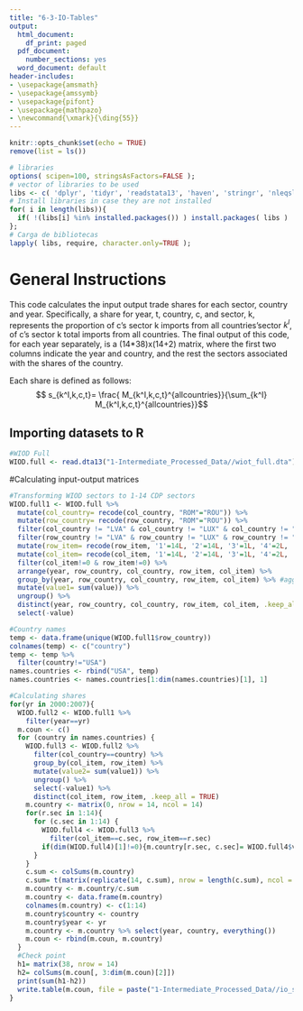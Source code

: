 ```yaml
---
title: "6-3-IO-Tables"
output:
  html_document:
    df_print: paged
  pdf_document:
    number_sections: yes
  word_document: default
header-includes:
- \usepackage{amsmath}
- \usepackage{amssymb}
- \usepackage{pifont}
- \usepackage{mathpazo}
- \newcommand{\xmark}{\ding{55}}
---
```



```r
knitr::opts_chunk$set(echo = TRUE)
remove(list = ls())
```

```r
# libraries
options( scipen=100, stringsAsFactors=FALSE );
# vector of libraries to be used
libs <- c( 'dplyr', 'tidyr', 'readstata13', 'haven', 'stringr', 'nleqslv', 'gdata', 'Statamarkdown', 'readxl', 'foreign');
# Install libraries in case they are not installed
for( i in length(libs)){ 
  if( !(libs[i] %in% installed.packages()) ) install.packages( libs ) 
};
# Carga de bibliotecas
lapply( libs, require, character.only=TRUE );
```

# General Instructions

This code calculates the input output trade shares for each sector, country and year. Specifically, a share for year, t, country, c, and sector, k, represents the proportion of c's sector k imports from all countries'sector $k^I$, of c's sector k total imports from all countries. The final output of this code, for each year separately, is a (14*38)x(14+2) matrix, where the first two columns indicate the year and country, and the rest the sectors associated with the shares of the country.    

Each share is defined as follows:
$$ s_{k^I,k,c,t}= \frac{ M_{k^I,k,c,t}^{allcountries}}{\sum_{k^I} M_{k^I,k,c,t}^{allcountries}}$$

## Importing datasets to R
```r
#WIOD Full
WIOD.full <- read.dta13("1-Intermediate_Processed_Data//wiot_full.dta")

```

#Calculating input-output matrices
```r
#Transforming WIOD sectors to 1-14 CDP sectors
WIOD.full1 <- WIOD.full %>%
  mutate(col_country= recode(col_country, "ROM"="ROU")) %>%
  mutate(row_country= recode(row_country, "ROM"="ROU")) %>%
  filter(col_country != "LVA" & col_country != "LUX" & col_country != "MLT") %>%
  filter(row_country != "LVA" & row_country != "LUX" & row_country != "MLT") %>%
  mutate(row_item= recode(row_item, '1'=14L, '2'=14L, '3'=1L, '4'=2L, '5'=2L, '6'=3L, '7'=3L, '8'=4L, '9'=5L, '10'=6L, '11'=7L, '12'=8L, '13'=9L, '14'=10L, '15'=11L, '16'=12L, '17'=0L, '18'=13L, '19'=13L, '20'=13L, '21'=13L, '22'=13L, '23'=13L, '24'=13L, '25'=13L, '26'=13L, '27'=13L, '28'=13L, '29'=13L, '30'=13L, '31'=0L, '32'=13L, '33'=13L, '34'=13L, '35'=0L, '36'=0L, '37'=0L, '38'=0L, '39'=0L, '40'=0L, '41'=0L, '42'=0L )) %>%
  mutate(col_item= recode(col_item, '1'=14L, '2'=14L, '3'=1L, '4'=2L, '5'=2L, '6'=3L, '7'=3L, '8'=4L, '9'=5L, '10'=6L, '11'=7L, '12'=8L, '13'=9L, '14'=10L, '15'=11L, '16'=12L, '17'=0L, '18'=13L, '19'=13L, '20'=13L, '21'=13L, '22'=13L, '23'=13L, '24'=13L, '25'=13L, '26'=13L, '27'=13L, '28'=13L, '29'=13L, '30'=13L, '31'=0L, '32'=13L, '33'=13L, '34'=13L, '35'=0L, '36'=0L, '37'=0L, '38'=0L, '39'=0L, '40'=0L, '41'=0L, '42'=0L )) %>%
  filter(col_item!=0 & row_item!=0) %>%
  arrange(year, row_country, col_country, row_item, col_item) %>%
  group_by(year, row_country, col_country, row_item, col_item) %>% #aggregating repeated r-c sequence
  mutate(value1= sum(value)) %>%
  ungroup() %>%
  distinct(year, row_country, col_country, row_item, col_item, .keep_all = TRUE) %>%
  select(-value)

#Country names
temp <- data.frame(unique(WIOD.full1$row_country))
colnames(temp) <- c("country")
temp <- temp %>% 
  filter(country!="USA")
names.countries <- rbind("USA", temp)
names.countries <- names.countries[1:dim(names.countries)[1], 1]

#Calculating shares
for(yr in 2000:2007){
  WIOD.full2 <- WIOD.full1 %>%
    filter(year==yr)
  m.coun <- c()
  for (country in names.countries) {
    WIOD.full3 <- WIOD.full2 %>%
      filter(col_country==country) %>%
      group_by(col_item, row_item) %>%
      mutate(value2= sum(value1)) %>%
      ungroup() %>%
      select(-value1) %>%
      distinct(col_item, row_item, .keep_all = TRUE)
    m.country <- matrix(0, nrow = 14, ncol = 14)
    for(r.sec in 1:14){
      for (c.sec in 1:14) {
        WIOD.full4 <- WIOD.full3 %>%
          filter(col_item==c.sec, row_item==r.sec)
        if(dim(WIOD.full4)[1]!=0){m.country[r.sec, c.sec]= WIOD.full4$value2[1]}
      }
    }
    c.sum <- colSums(m.country)
    c.sum= t(matrix(replicate(14, c.sum), nrow = length(c.sum), ncol = 14))
    m.country <- m.country/c.sum
    m.country <- data.frame(m.country)
    colnames(m.country) <- c(1:14)
    m.country$country <- country
    m.country$year <- yr
    m.country <- m.country %>% select(year, country, everything())
    m.coun <- rbind(m.coun, m.country)  
  }
  #Check point
  h1= matrix(38, nrow = 14)
  h2= colSums(m.coun[, 3:dim(m.coun)[2]])
  print(sum(h1-h2))
  write.table(m.coun, file = paste("1-Intermediate_Processed_Data//io_shares", yr, ".csv", sep=""), sep = ",", row.names = FALSE) 
}



```




